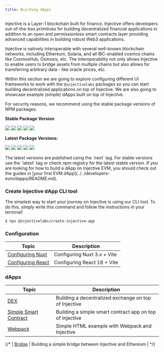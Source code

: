 ```yaml
---
title: Building dApps
---
```


Injective is a Layer-1 blockchain built for finance. Injective offers developers out-of-the-box primitives for building decentralized financial applications in addition to an open and permissionless smart contracts layer providing advanced capabilities in building robust Web3 applications.

Injective is natively interoperable with several well-known blockchain networks, including Ethereum, Solana, and all IBC-enabled cosmos chains like CosmosHub, Osmosis, etc. The interoperability not only allows Injective to enable users to bridge assets from multiple chains but also allows for transferring arbitrary data - like oracle prices, etc.

Within this section we are going to explore configuring different UI frameworks to work with the `@injectivelabs` packages so you can start building decentralized applications on top of Injective. We are also going to showcase example (simple) dApps built on top of Injective.

For security reasons, we recommend using the stable package versions of NPM packages.

**Stable Package Version**

![](https://img.shields.io/npm/v/%40injectivelabs/sdk-ts/latest?label=%40injectivelabs%2Fsdk-ts) ![](https://img.shields.io/npm/v/%40injectivelabs/wallet-ts/latest?label=%40injectivelabs%2Fwallet-ts) ![](https://img.shields.io/npm/v/%40injectivelabs/networks/latest?label=%40injectivelabs%2Fnetworks) ![](https://img.shields.io/npm/v/%40injectivelabs/ts-types/latest?label=%40injectivelabs%2Fts-types) ![](https://img.shields.io/npm/v/%40injectivelabs/utils/latest?label=%40injectivelabs%2Futils)

**Latest Package Versions:**

![](https://img.shields.io/npm/v/%40injectivelabs/sdk-ts/next?label=%40injectivelabs%2Fsdk-ts) ![](https://img.shields.io/npm/v/%40injectivelabs/wallet-ts/next?label=%40injectivelabs%2Fwallet-ts) ![](https://img.shields.io/npm/v/%40injectivelabs/networks/next?label=%40injectivelabs%2Fnetworks) ![](https://img.shields.io/npm/v/%40injectivelabs/ts-types/next?label=%40injectivelabs%2Fts-types) ![](https://img.shields.io/npm/v/%40injectivelabs/utils/next?label=%40injectivelabs%2Futils)

<Callout icon="info" color="#07C1FF" iconType="regular">
The latest versions are published using the `next` tag. For stable versions use the `latest` tag or check npm registry for the latest stable version.
</Callout>

<Callout icon="info" color="#07C1FF" iconType="regular">
If you are looking for how to build a dApp on Injective EVM,
you should check out the guides in [your first EVM dApp](../../developers-evm/dapps/README.md).
</Callout>

### Create Injective dApp CLI tool

The simplest way to start your journey on Injective is using our CLI tool. To do this, simply write this command and follow the instructions in your terminal!

```bash
$ npx @injectivelabs/create-injective-app
```

### Configuration

| Topic                                     | Description                 |
| ----------------------------------------- | --------------------------- |
| [Configuring Nuxt](configure-nuxt.md)     | Configuring Nuxt 3.x + Vite |
| [Configuring React](configure-react.md)   | Configuring React 18 + Vite |

### dApps

| Topic                                      | Description                                              |
| ------------------------------------------ | -------------------------------------------------------- |
| [DEX](example-dex.md)                              | Building a decentralized exchange on top of Injective    |
| [Simple Smart Contract](example-smart-contract.md) | Building a simple smart contract app on top of Injective |
| [Webpack](example-webpack.md) | Simple HTML example with Webpack and Injective |

{/* 
| [Bridge](example-bridge.md)                        | Building a simple bridge between Injective and Ethereum  |
*/}
